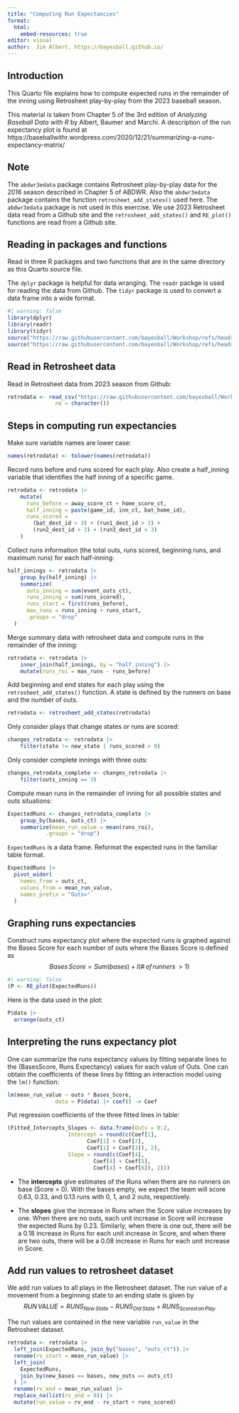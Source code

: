 ```yaml
---
title: "Computing Run Expectancies"
format: 
  html:
    embed-resources: true
editor: visual
author:  Jim Albert, https://bayesball.github.io/
---
```


## Introduction

This Quarto file explains how to compute expected runs in the remainder of the inning using Retrosheet play-by-play from the 2023 baseball season.

This material is taken from Chapter 5 of the 3rd edition of *Analyzing Baseball Data with R* by Albert, Baumer and Marchi. A description of the run expectancy plot is found at https://baseballwithr.wordpress.com/2020/12/21/summarizing-a-runs-expectancy-matrix/

## Note

The `abdwr3edata` package contains Retrosheet play-by-play data for the 2016 season described in Chapter 5 of ABDWR. Also the `abdwr3edata` package contains the function `retrosheet_add_states()` used here. The `abdwr3edata` package is not used in this exercise. We use 2023 Retrosheet data read from a Github site and the `retrosheet_add_states()` and `RE_plot()` functions are read from a Github site.

## Reading in packages and functions

Read in three R packages and two functions that are in the same directory as this Quarto source file.

The `dplyr` package is helpful for data wranging. The `readr` packge is used for reading the data from Github. The `tidyr` package is used to convert a data frame into a wide format.

```r
#| warning: false
library(dplyr)
library(readr)
library(tidyr)
source("https://raw.githubusercontent.com/bayesball/Workshop/refs/heads/master/Pittsburgh%20-%20November%202024/RE_plot.R")
source("https://raw.githubusercontent.com/bayesball/Workshop/refs/heads/master/Pittsburgh%20-%20November%202024/retrosheet_add_states.R")
```

## Read in Retrosheet data

Read in Retrosheet data from 2023 season from Github:

```r
retrodata <- read_csv("https://raw.githubusercontent.com/bayesball/Workshop/refs/heads/master/Pittsburgh%20-%20November%202024/retro2023.csv",
               na = character())
```

## Steps in computing run expectancies

Make sure variable names are lower case:

```r
names(retrodata) <- tolower(names(retrodata))
```

Record runs before and runs scored for each play. Also create a half_inning variable that identifies the half inning of a specific game.

```r
retrodata <- retrodata |> 
    mutate(
      runs_before = away_score_ct + home_score_ct,
      half_inning = paste(game_id, inn_ct, bat_home_id),
      runs_scored = 
        (bat_dest_id > 3) + (run1_dest_id > 3) + 
        (run2_dest_id > 3) + (run3_dest_id > 3)
    )
```

Collect runs information (the total outs, runs scored, beginning runs, and maximum runs) for each half-inning:

```r
half_innings <- retrodata |>
    group_by(half_inning) |>
    summarize(
      outs_inning = sum(event_outs_ct), 
      runs_inning = sum(runs_scored),
      runs_start = first(runs_before),
      max_runs = runs_inning + runs_start,
      .groups = "drop"
  )
```

Merge summary data with retrosheet data and compute runs in the remainder of the inning:

```r
retrodata <- retrodata |>
    inner_join(half_innings, by = "half_inning") |>
    mutate(runs_roi = max_runs - runs_before)
```

Add beginning and end states for each play using the `retrosheet_add_states()` function. A state is defined by the runners on base and the number of outs.

```r
retrodata <- retrosheet_add_states(retrodata)
```

Only consider plays that change states or runs are scored:

```r
changes_retrodata <- retrodata |> 
    filter(state != new_state | runs_scored > 0)
```

Only consider complete innings with three outs:

```r
changes_retrodata_complete <- changes_retrodata |>
    filter(outs_inning == 3)
```

Compute mean runs in the remainder of inning for all possible states and outs situations:

```r
ExpectedRuns <- changes_retrodata_complete |> 
    group_by(bases, outs_ct) |>
    summarize(mean_run_value = mean(runs_roi),
            .groups = "drop")
```

`ExpectedRuns` is a data frame. Reformat the expected runs in the familiar table format.

```r
ExpectedRuns |>
  pivot_wider(
    names_from = outs_ct, 
    values_from = mean_run_value, 
    names_prefix = "Outs="
  )
```

## Graphing runs expectancies

Construct runs expectancy plot where the expected runs is graphed against the Bases Score for each number of outs where the Bases Score is defined as $$
Bases \, Score = Sum(bases) + I(\# \, of \, runners \, > 1)
$$

```r
#| warning: false
(P <- RE_plot(ExpectedRuns))
```

Here is the data used in the plot:

```r
P$data |> 
  arrange(outs_ct)
```

## Interpreting the runs expectancy plot

One can summarize the runs expectancy values by fitting separate lines to the (BasesScore, Runs Expectancy) values for each value of Outs. One can obtain the coefficients of these lines by fitting an interaction model using the `lm()` function:

```r
lm(mean_run_value ~ outs * Bases_Score, 
               data = P$data) |> coef() -> Coef
```

Put regression coefficients of the three fitted lines in table:

```r
(Fitted_Intercepts_Slopes <- data.frame(Outs = 0:2,
                   Intercept = round(c(Coef[1],
                         Coef[1] + Coef[2],
                         Coef[1] + Coef[3]), 2),
                   Slope = round(c(Coef[4],
                           Coef[4] + Coef[5],
                           Coef[4] + Coef[6]), 2)))
```

-   The **intercepts** give estimates of the Runs when there are no runners on base (Score = 0). With the bases empty, we expect the team will score 0.63, 0.33, and 0.13 runs with 0, 1, and 2 outs, respectively.

-   The **slopes** give the increase in Runs when the Score value increases by one. When there are no outs, each unit increase in Score will increase the expected Runs by 0.23. Similarly, when there is one out, there will be a 0.18 increase in Runs for each unit increase in Score, and when there are two outs, there will be a 0.08 increase in Runs for each unit increase in Score.

## Add run values to retrosheet dataset

We add run values to all plays in the Retrosheet dataset.  The run value of a movement from a beginning state to an ending state is given by
$$
RUN \, VALUE = RUNS_{New \, State} - RUNS_{Old \, State} +
RUNS_{Scored \, on \, Play}
$$

The run values are contained in the new variable `run_value` in the Retrosheet dataset.

```r
retrodata <- retrodata |>
  left_join(ExpectedRuns, join_by("bases", "outs_ct")) |>
  rename(rv_start = mean_run_value) |>
  left_join(
    ExpectedRuns, 
    join_by(new_bases == bases, new_outs == outs_ct)
  ) |>
  rename(rv_end = mean_run_value) |>
  replace_na(list(rv_end = 0)) |>
  mutate(run_value = rv_end - rv_start + runs_scored)
```



